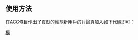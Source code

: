 {{Documentation subpage}}

== 使用方法 ==

在[[ACG]]條目作出了貢獻的維基新用戶的討論頁加入如下代碼即可：

{{tls|WPthanksACG}}

<includeonly>
[[Category:ACG專題|模]]
</includeonly>